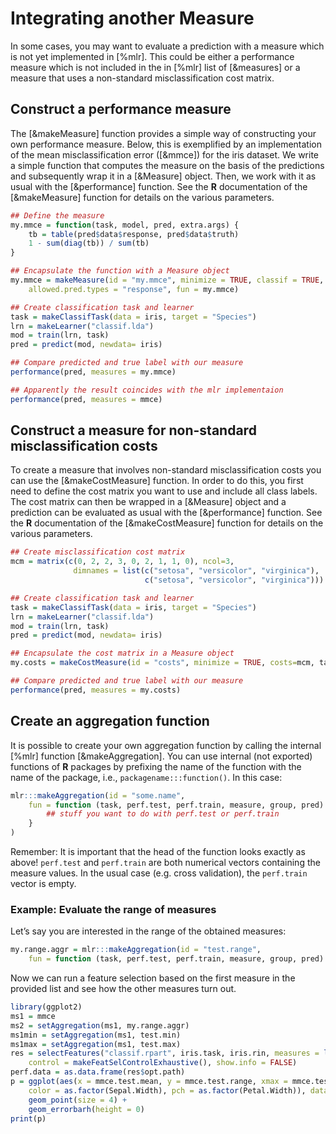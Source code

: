 # Integrating another Measure

In some cases, you may want to evaluate a prediction with a measure which is not yet implemented
in [%mlr]. This could be either a performance measure which is not included in the in [%mlr]
list of [&measures] or a measure that uses a non-standard misclassification cost matrix.


## Construct a performance measure

The [&makeMeasure] function provides a simple way of constructing your own performance
measure. Below, this is exemplified by an implementation of the mean
misclassification error ([&mmce]) for the iris dataset. We write a simple
function that computes the measure on the basis of the predictions and subsequently wrap it
in a [&Measure] object. Then, we work with it as usual with the
[&performance] function.
See the **R** documentation of the [&makeMeasure] function for details on the
various parameters.

```r
## Define the measure
my.mmce = function(task, model, pred, extra.args) {
    tb = table(pred$data$response, pred$data$truth)
    1 - sum(diag(tb)) / sum(tb)
}

## Encapsulate the function with a Measure object
my.mmce = makeMeasure(id = "my.mmce", minimize = TRUE, classif = TRUE,
    allowed.pred.types = "response", fun = my.mmce)

## Create classification task and learner
task = makeClassifTask(data = iris, target = "Species")
lrn = makeLearner("classif.lda")
mod = train(lrn, task)
pred = predict(mod, newdata= iris)

## Compare predicted and true label with our measure
performance(pred, measures = my.mmce)

## Apparently the result coincides with the mlr implementaion
performance(pred, measures = mmce)
```


## Construct a measure for non-standard misclassification costs

To create a measure that involves non-standard misclassification costs you can use
the [&makeCostMeasure] function. In order to do this, you first need to define the cost
matrix you want to use and include all class labels. The cost matrix can then be
wrapped in a [&Measure] object and a prediction can be evaluated as usual with the
[&performance] function. See the **R** documentation of the [&makeCostMeasure] function for
details on the various parameters.

```r
## Create misclassification cost matrix
mcm = matrix(c(0, 2, 2, 3, 0, 2, 1, 1, 0), ncol=3,
              dimnames = list(c("setosa", "versicolor", "virginica"),
                              c("setosa", "versicolor", "virginica")))

## Create classification task and learner
task = makeClassifTask(data = iris, target = "Species")
lrn = makeLearner("classif.lda")
mod = train(lrn, task)
pred = predict(mod, newdata= iris)

## Encapsulate the cost matrix in a Measure object
my.costs = makeCostMeasure(id = "costs", minimize = TRUE, costs=mcm, task, aggregate = mean)

## Compare predicted and true label with our measure
performance(pred, measures = my.costs)
```


## Create an aggregation function

It is possible to create your own aggregation function by calling the
internal [%mlr] function [&makeAggregation].
You can use internal (not exported) functions of **R** packages by prefixing the
name of the function with the name of the package, i.e., `packagename:::function()`.
In this case:

```r
mlr:::makeAggregation(id = "some.name",
    fun = function (task, perf.test, perf.train, measure, group, pred) {
        ## stuff you want to do with perf.test or perf.train
    }
)
```

Remember: It is important that the head of the function looks exactly as above!
`perf.test` and `perf.train` are both numerical vectors containing the measure values.
In the usual case (e.g. cross validation), the `perf.train` vector is empty.


### Example: Evaluate the range of measures

Let's say you are interested in the range of the obtained measures:
```r
my.range.aggr = mlr:::makeAggregation(id = "test.range",
    fun = function (task, perf.test, perf.train, measure, group, pred) diff(range(perf.test)))
```

Now we can run a feature selection based on the first measure in the provided
list and see how the other measures turn out.
```r
library(ggplot2)
ms1 = mmce
ms2 = setAggregation(ms1, my.range.aggr)
ms1min = setAggregation(ms1, test.min)
ms1max = setAggregation(ms1, test.max)
res = selectFeatures("classif.rpart", iris.task, iris.rin, measures = list(ms1, ms2, ms1min, ms1max), 
    control = makeFeatSelControlExhaustive(), show.info = FALSE)
perf.data = as.data.frame(res$opt.path)
p = ggplot(aes(x = mmce.test.mean, y = mmce.test.range, xmax = mmce.test.max, xmin = mmce.test.min, 
    color = as.factor(Sepal.Width), pch = as.factor(Petal.Width)), data = perf.data) +
    geom_point(size = 4) +
    geom_errorbarh(height = 0)
print(p)
```
